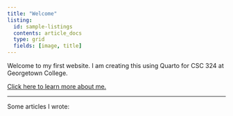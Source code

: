 ```yaml
---
title: "Welcome"
listing:
  id: sample-listings
  contents: article_docs
  type: grid
  fields: [image, title]
---
```


Welcome to my first website. I am creating this using Quarto for CSC 324 at Georgetown College.

[Click here to learn more about me.](about.qmd)  

---

Some articles I wrote:

::: {#sample-listings}
:::

